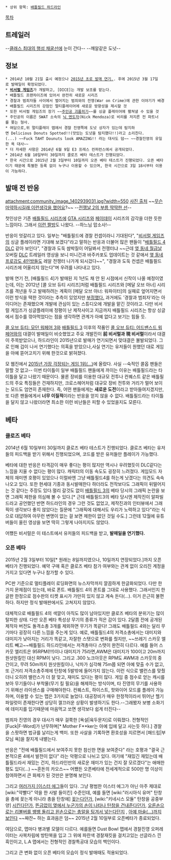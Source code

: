  * 상위 항목: [[배틀필드 하드라인]]

[[목차]]

== 트레일러 ==
{{{#!html
<iframe width="560" height="315" src="//www.youtube.com/embed/Iu1I_Supvc8" frameborder="0" allowfullscreen></iframe>
}}}

{{{#!html
<iframe width="560" height="315" src="//www.youtube.com/embed/M56_O7a_aKQ" frameborder="0" allowfullscreen></iframe>
}}}

{{{#!html
<iframe width="560" height="315" src="//www.youtube.com/embed/MEY2MTbIaZk" frameborder="0" allowfullscreen></iframe>
}}}
--[[이시무라 호|클래스 최대의 행성 채굴선]]에 눈이 간다--
--깨알같은 도넛--

== 정보 ==
 * 2014년 10월 21일 출시 예정으나 [http://www.battlefield.com/kr/battlefield-4/news/battlefield-hardline-will-launch-in-2015?sf28975133=1 2015년 초로 발매 연기.]. 후에 2015년 3월 17일로 발매일이 확정되었다.
 * '''[[비서럴 게임즈]]'''가 개발하고, [DICE]는 개발 보조를 맡는다.
 * 배틀필드 프랜차이즈에 있어서 완전히 새로운 시리즈
 * 경찰과 범죄자들 사이에서 벌어지는 범죄와의 전쟁(War on Crime)에 관한 이야기가 배경
 * 배틀필드 시리즈의 강점인 멀티플레이어에 새로운 방향성을 제시할 것
 * 또한 비서럴 게임즈의 장기 ~~[[아이작 클라크|주인공 괴롭히기]]~~를 싱글 플레이어에 펼쳐낼 수 있을 것
 * 주인공의 이름은 SWAT 소속의 [[닉 멘도자]](Nick Mendoza)로 비리를 저지른 전 파트너를 쫒는 형사.
 * 여담으로,위 멀티플레이 맵에서 경찰 진영쪽에 도넛 상자가 있는데 탐지하면 Delicious Donuts Spotted!!(맛있는 도넛을 탐지했다!!)라고 소리친다.(...) ~~Fuck TAHT Dounuts look AMAZING!! 라는 대사도 덤~~ ~~경찰진영의 유일한 욕 대사~~
 * 더 자세한 사항은 2014년 6월 9일 E3 프레스 컨퍼런스에서 공개되었다.
 * 2014년 6월 10일부터 30일까지 클로즈 베타 테스트가 진행되었다.
 * 한국 시간으로 2015년 2월 3일부터 10일까지 오픈 베타 테스트가 진행되었다. 오픈 베타이기 때문에 특별한 등록 없이 누구나 이용할 수 있으며, 한국 시간으로 3일 18시부터 이용이 가능하다.

== 발매 전 반응 ==
attachment:community_image_1402939031.jpg?width=550
[http://steamcommunity.com/sharedfiles/filedetails/?id=271694476 사진 출처]
~~[[무슨 마약하시길래 이런생각을 했어요]]?~~
--[[왈도체|전쟁날 2의 부름 딱딱한 선]]--

첫인상은 기존 [[배틀필드 시리즈]]에 [[GTA 시리즈]]와 [[페이데이]] 시리즈의 감각을 더한 듯한 느낌이다. 그래서 [http://i1.ruliweb.daumcdn.net/uf/image/U01/ruliweb/538C5EB9353BC70010 이런 짤방]도 나왔다. --하느님 맙소사!--

반응이 엇갈리고 있다. 일부는 "배틀필드에 경찰 컨셉이라니 기대된다", "[[비서럴 게임즈]]의 싱글 플레이라면 기대해 보겠다"라고 말하는 반응과 더불어 많은 팬들이 "[[배틀필드 4]] [[DLC]] 같아 보인다", "경찰과 도둑 쌈박질이 어딜봐서 전쟁터냐 ~~근데 [[페이데이 2|옆 동네 월급날]] 오버킬 [[DLC]] 트레일러 영상을 보니 미니건과 바주카포도 업데이트는 것 같애서 [[페이데이 2|옆 동네 프로강도 4인방]]들도 레알 전쟁터 나가게 되시겄다~~", "경찰과 도둑 컨셉은 배틀필드 시리즈에 어울리지 않는다"며 우려를 나타내고 있다.

발매 연기 전, [배틀필드 4]가 발매된 지 1년도 채 안 된 시점에서 신작이 나올 예정이였는데, 이는 2012년 [콜 오브 듀티 시리즈]처럼 배틀필드 시리즈와 [메달 오브 아너] 시리즈를 격년을 두고 발매하려는 계획이 [메달 오브 아너: 워파이터]의 실패로 엎어지면서 이런 방식을 택한 것이라는 추측이 있었지만 [http://bbs2.ruliweb.daum.net/gaia/do/ruliweb/default/ps/93/read?articleId=1431300&bbsId=G003&itemGroupId=40&pageIndex=1 부정했다.] 과거에도 '경찰과 범죄자'라는 아이디어는 존재했으며 개발에 관심이 있는 스튜디오에 개발을 맡긴 것이라고. 다만 비서럴 게임즈가 싱글플레이에 정평이 난 제작사이고 지금까지 배틀필드 시리즈는 항상 싱글에서 점수를 깎아먹었다는 점을 생각하면 관계가 아예 없다고 보기는 힘들 듯.


[[콜 오브 듀티: 모던 워페어 3]]와 [[배틀필드 3]] 이후의 작품인 [[콜 오브 듀티: 어드밴스드 워페어]]와의 대결이 발매일이 비슷했었고 주요 개발진이 '''前 비서럴과 現 비서럴'''이라서 대결이 주목받았으나, 하드라인이 2015년으로 발매가 연기되면서 맞대결은 불발되었다. 그로 인해 겁이 나서 연기했다는 의혹을 받았으나,사실 연기는 유저들이 원했던 대로 게임을 아예 뜯어고치기 위해 한것으로 밝혀졌다.

모 웹진에서 [http://www.gametrailers.com/videos/y4kuzk/gt-countdown-games-in-2015-that-might-suck 2015년 가장 걱정되는 게임 1위(...)]에 올랐다. 사실 --숙적인 콜옵 팬들은 말할 것 없고-- 이번 타이틀이 일부 배틀필드 팬들에게 까이는 이유는 배틀필드라는 타이틀을 달고 나왔기 때문이다. 물론 장비를 이용한 대규모 전투나 컨퀘스트 같은 배틀필드의 주요 특징들은 건재하지만, 크로스헤어처럼 대규모 장비 전투와 거리가 멀어 보이는 모드도 엄연히 존재한다. 즉, 어떤 팬들에게는 '''새로운 도전'''이라고 받아들여지겠지만, 또 다른 팬들에게서 '''너무 이질적'''이라는 반응을 얻지 않을 수 없다. 배틀필드라는 타이틀을 달지 않고 나왔더라면 최소한 이런 비난들은 피할 수 있었을지도 모른다.

== 베타 ==

=== 클로즈 베타 ===
2014년 6월 10일부터 30일까지 클로즈 베타 테스트가 진행되었다. 클로즈 베타는 유저들의 피드백을 받기 위해서 진행되었으며, 코드를 받은 유저들만 플레이가 가능했다. 

베타에 대한 반응은 타격감이 매우 좋다는 평이 많지만 역시나 우려했듯이 DLC같다는 느낌을 지울 수 없다는 평이 많다. 캐릭터의 이동 속도도 굉장히 느려졌다. 게임모드 자체의 재미엔 호평이 있었으나 이럴바엔 그냥 배틀필드4를 하는게 낫겠다는 의견도 속속 나오고 있다. 또한 현세대 기종과 동시발매한다 하더라도 전작보다도 그래픽이 뒤떨어지는 것 같다는 주장도 있다.멀리 갈것도 없이 [[배틀필드 3]]의 베타 당시의 그래픽 논란을 보면 그래픽 제한을 의심해 볼 수 있다.[* 근데 배틀필드3의 베타 당시엔 제작진이 알파빌드라고 공언했던 반면 하드라인의 경우 그런 것도 없었고, 제작진과의 인터뷰에서 그래픽이 생각보다 좋지 않았다는 질문에 "그래픽에 대해서도 우리가 노력하고 있다"라는 식으로 대답하여 아무런 변명이 없는 걸 보면 제한이 없던 것일 수도.] 그런데 12월에 유튜버들이 올린 영상을 보면 딱히 그렇게 나아지지도 않았다.

어쨌든 비서럴은 이 테스트에서 유저들의 피드백을 받고, '''발매일을 연기했다.'''

=== 오픈 베타 ===
2015년 2월 3일부터 10일[* 원래는 8일까지였으나, 10일까지 연장되었다.]까지 오픈 베타가 진행되었다. 예약 구매 혹은 클로즈 베타 참가 여부와는 관계 없이 오리진 계정을 가지고 있다면 누구나 참가할 수 있다.

PC판 기준으로 멀티플레이 로딩화면의 뉴스자막까지 깔끔하게 한글화되었다. 다만 한 가지 문제점이 있는데, 바로 폰트. 배틀필드 4의 폰트를 그대로 사용했다. 그래서인지 한글판 한정으로 점수판의 티켓 표시가 가만히 있지 않고 계속 돈다(...). 이거 은근히 불편하다. 하지만 정식 발매판에서도 고쳐지지 않았다.

대체적으로 배틀필드 4의 색깔이 아직도 많이 남아있지만 클로즈 베타의 분위기는 많이 탈피한 상태. 다만 오픈 베타 특성상 무기의 종류가 적은 감이 있다. 2달쯤 전에 공개된 제작자 버전도 돌격소총 3개를 제외하면 무기가 똑같다! 그래도 배틀필드 4와는 달리 무기마다 굉장히 다른 느낌을 주는게 있다. 예로, 배틀필드4의 저격소총에서는 대미지와 대미지가 낮아지는 거리가 똑같고, 자잘한 스탯으로 변화를 줬지만, ~~쓰레기 스카웃 엘리트 빼고~~배틀필드 하드라인에서는 저격총마다 스탯이 완전히 다르다. 예를 들어 스카웃 엘리트은 95RPM(!!!)이나 대미지가 75라면,AWM은 대미지가 100이고 20m까지 원샷원킬인 대신 RPM이 낮다. 그리고 .300 노크아웃은 RPM도 AWM과 스카웃의 중간이고, 무려 50m까지 원샷원킬이나, 낙차가 심각해 75m쯤 되면 아예 맞출 수가 없고, 또 근거리 저격소총주제에 탄창에 5발밖에 들어가지 않는다. 이런 식으로 밸런스를 맞췄더니 오히려 밸런스가 더 잘 맞고, 재미도 있다는 평이 많다. 게임 중 점수로 얻는 캐시를 보아 무기들이나 부착물(무기 킬 필요)을 해제하는 방식이며, 타 진영의 무기를 사용하기 위해선 라이센스를 구매해야한다. 컨퀘스트, 하이스트, 핫와이어 모드를 플레이 가능하며, 이용할 수 있는 맵은 3가지로 늘었다. 대공장비가 매우 한정적이라서 뛰어난 헬기 파일럿이 존재한다면 상당히 껄끄러운 상황이 발생하기도 한다.--그래봤자 보병 소화기에 데미지를 입기때문에 마음먹고 쏘면 생각보다 쉽게 터진다--

범죄자 진영의 경우 대사가 매우 걸쭉한 [욕설|육두문자]로 이뤄졌다. 전형적인 [Fuck|F-Word]가 난무하며[* Mother F**ker는 아예 입에 달고 사는듯 하다.] 경찰을 스팟하면 법규를 날리는게 백미. 또한 사살을 기록하면 환호성을 지르면서 [패드립|부모님 욕]을 찰지게 내뱉는다.

반응은 "전에 배틀필드에서 보여주지 못한 참신한 면을 보여준다" 라는 호평과 "결국 근본적으론 4에서 발전이 없다" 라는 악평으로 나뉘고 있다. 여기에 "재밌긴 재밌는데 배틀필드라서 재밌는 건지, 하드라인만의 새로운 재미가 있는 건지 잘 모르겠다"는 애매한 평도 있다(...) ~~혼돈의 카오스~~ 어쨌든 오픈베타에 전세계적으로 500만 명 이상이 참여하면서 큰 화제가 된 것만은 분명해 보인다.

그리고 [https://www.youtube.com/watch?v=n8A-x6lfAZg|재장전]에서 여러가지 [이스터 에그]들이 있다. 그냥 평범한 이스터 에그가 아닌 아주 제대로 [wiki:"약빨다" 약을 한 사발 들이킨] 수준인데, 예를 들면 [wiki:"러시아식 유머" 탄창을 총에 꽂는게 아니라 총을 탄창에] [http://youtu.be/D7bpYI6-XBc 꽂는다던가], [wiki:"키네시스 모듈" 탄창을 공중부양] [http://youtu.be/VT_pdvgc0hc 시킨다던가], [http://youtu.be/iD94KcYWTWM 뜬금없이 옆에서 누군가의 손이 나타나 탄창을 건내준다던가], [http://youtu.be/sG4O9lVst7Q 오른손으로는 리볼버를 뱅뱅 돌리고 왼손으로는 총알을 팅겨서 넣는다던지] , [http://youtu.be/zy4eHMrGIc8 아예 마술(...)까지 보인다] ~~쨔잔~ 하는 효과음은 덤~~
2015년 2월 10일부로 오픈베타가 종료되었다.

여담으로, 맵마다 병과별 모델이 다르다. 예를들면 Dust Bowl 맵에서 경찰진영 오퍼레이터는 사복차림에 방탄복을 입고 그 위에 파란색 경찰재킷을 걸치고있는 선글라스 낀 흑인이고, L.A 맵에서는 전형적인 경찰특공대 모습의 백인이다.

그리고 큰 변화 없이 오픈 베타의 모습이 정식 발매때도 적용되었다.
